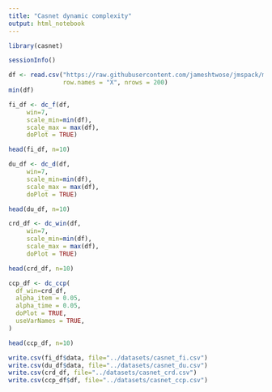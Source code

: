 ```yaml
---
title: "Casnet dynamic complexity"
output: html_notebook
---
```



```r
library(casnet)
```

```r
sessionInfo()
```


```r
df <- read.csv("https://raw.githubusercontent.com/jameshtwose/jmspack/main/datasets/time_series_dataset.csv",
               row.names = "X", nrows = 200)
min(df)
```

```r
fi_df <- dc_f(df,
     win=7,
     scale_min=min(df),
     scale_max = max(df),
     doPlot = TRUE)

head(fi_df, n=10)
```


```r
du_df <- dc_d(df,
     win=7,
     scale_min=min(df),
     scale_max = max(df),
     doPlot = TRUE)

head(du_df, n=10)
```


```r
crd_df <- dc_win(df,
     win=7,
     scale_min=min(df),
     scale_max = max(df),
     doPlot = TRUE)

head(crd_df, n=10)
```


```r
ccp_df <- dc_ccp(
  df_win=crd_df,
  alpha_item = 0.05,
  alpha_time = 0.05,
  doPlot = TRUE,
  useVarNames = TRUE,
)

head(ccp_df, n=10)

```

```r
write.csv(fi_df$data, file="../datasets/casnet_fi.csv")
write.csv(du_df$data, file="../datasets/casnet_du.csv")
write.csv(crd_df, file="../datasets/casnet_crd.csv")
write.csv(ccp_df$df, file="../datasets/casnet_ccp.csv")
```
